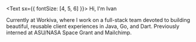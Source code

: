<Text sx={{ fontSize: [4, 5, 6] }}>
Hi, I'm Ivan
</Text>

Currently at Workiva, where I work on a full-stack team devoted to building beautiful, reusable client experiences in Java, Go, and Dart. Previously interned at ASU/NASA Space Grant and Mailchimp.
